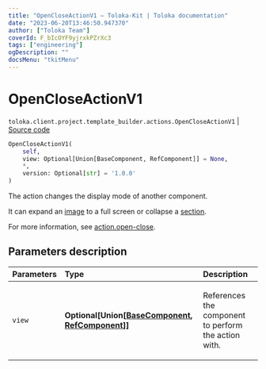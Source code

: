 ```yaml
---
title: "OpenCloseActionV1 — Toloka-Kit | Toloka documentation"
date: "2023-06-20T13:46:50.947370"
author: ["Toloka Team"]
coverId: F_bIcOYF9yjrxkPZrXc3
tags: ["engineering"]
ogDescription: ""
docsMenu: "tkitMenu"
---
```


# OpenCloseActionV1

`toloka.client.project.template_builder.actions.OpenCloseActionV1` | [Source code](https://github.com/Toloka/toloka-kit/blob/v1.2.0/src/client/project/template_builder/actions.py#L88)

```python
OpenCloseActionV1(
    self,
    view: Optional[Union[BaseComponent, RefComponent]] = None,
    *,
    version: Optional[str] = '1.0.0'
)
```

The action changes the display mode of another component.

It can expand an [image](/docs/toloka-kit/reference/toloka.client.project.template_builder.view.ImageViewV1) to a full screen
or collapse a [section](/docs/toloka-kit/reference/toloka.client.project.template_builder.view.CollapseViewV1).

For more information, see [action.open-close](/docs/template-builder/reference/action.open-close).

## Parameters description

| Parameters | Type | Description |
| :----------| :----| :-----------|
`view`|**Optional\[Union\[[BaseComponent](/docs/toloka-kit/reference/toloka.client.project.template_builder.base.BaseComponent), [RefComponent](/docs/toloka-kit/reference/toloka.client.project.template_builder.base.RefComponent)\]\]**|<p>References the component to perform the action with.</p>